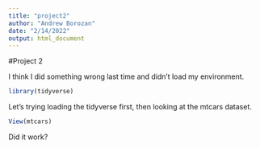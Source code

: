 ---
title: "project2"
author: "Andrew Borozan"
date: "2/14/2022"
output: html_document
---

#Project 2

I think I did something wrong last time and didn't load my environment.

```{r}
library(tidyverse)
```

Let's trying loading the tidyverse first, then looking at the mtcars dataset.

```{r}
View(mtcars)
```

Did it work?